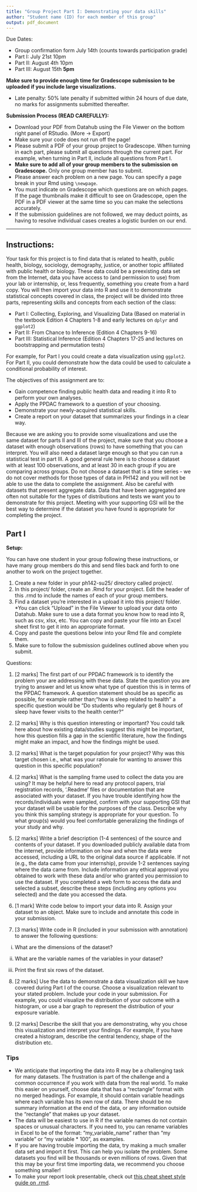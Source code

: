 ```yaml
---
title: "Group Project Part I: Demonstrating your data skills"
author: "Student name (ID) for each member of this group"
output: pdf_document
---
```


Due Dates:

- Group confirmation form July 14th (counts towards participation grade)
- Part I:  July 21st 10pm
- Part II: August 4th 10pm
- Part III:  August 15th **5pm**

**Make sure to provide enough time for Gradescope submission to be uploaded if you include large visualizations.**

* Late penalty: 50% late penalty if submitted within 24 hours of due date, no 
marks for assignments submitted thereafter.

**Submission Process (READ CAREFULLY):**

* Download your PDF from Datahub using the File Viewer on the bottom right panel of RStudio. (More -> Export) 
* Make sure your code does not run off the page!
* Please submit a PDF of your group project to Gradescope. When turning in each part, please submit all questions through the current part. For example, when turning in Part II, include all questions from Part I.
* **Make sure to add all of your group members to the submission on Gradescope.** Only one group member has to submit.
* Please answer each problem on a new page. You can specify a page break in  your Rmd using `\newpage`.
* You must indicate on Gradescope which questions are on which pages. If the page thumbnails make it difficult to see on Gradescope, open the PDF in a PDF viewer at the same time so you can make the selections accurately.
* If the submission guidelines are not followed, we may deduct points, as having to resolve individual cases creates a logistic burden on our end.

------- 

## Instructions:
Your task for this project is to find data that is related to health, public health, biology, sociology, demography, justice, or another topic affiliated with public health or biology. These data could be a preexisting data set from the Internet, data you have access to (and permission to use) from your lab or internship, or, less frequently, something you create from a hard copy. You will then import your data into R and use it to demonstrate statistical concepts covered in class, the project will be divided into three parts, representing skills and concepts from each section of the class:

* Part I: Collecting, Exploring, and Visualizing Data (Based on material in the textbook Edition 4 Chapters 1-8 and early lectures on `dplyr` and `ggplot2`)
* Part II: From Chance to Inference (Edition 4 Chapters 9-16)
* Part III: Statistical Inference (Edition 4 Chapters 17-25 and lectures on bootstrapping and permutation tests)

For example, for Part I you could create a data visualization using `ggplot2`.
For Part II, you could demonstrate how the data could be used to calculate a conditional probability of interest.


The objectives of this assignment are to:

* Gain competence finding public health data and reading it into R to perform your own analyses.
* Apply the PPDAC framework to a question of your choosing.
* Demonstrate your newly-acquired statistical skills.
* Create a report on your dataset that summarizes your findings in a clear way.

Because we are asking you to provide some visualizations and use the same dataset for parts II and III of the project, make sure that you choose a dataset with enough observations (rows) to have something that you can interpret. You will also need a dataset large enough so that you can run a statistical test in part III. A good general rule here is to choose a dataset with at least 100 observations, and at least 30 in each group if you are comparing across groups. Do not choose a dataset that is a time series - we do not cover methods for those types of data in PH142 and you will not be able to use the data to complete the assignment.  Also be careful with datasets that present aggregate data.  Data that have been aggregated are often not suitable for the types of distributions and tests we want you to demonstrate for this project. Meeting with your supporting GSI will be the best way to determine if the dataset you have found is appropriate for completing the project. 

## Part I

**Setup:**

You can have one student in your group following these instructions, or have many 
group members do this and send files back and forth to one another to work on the 
project together.

1. Create a new folder in your ph142-su25/ directory called project/.
2. In this project/ folder, create an .Rmd for your project.  Edit the header of this .rmd to include the names of each of your group members.
3. Find a dataset you’re interested in a upload it into this project/ folder. *You can click “Upload” in the File Viewer to upload your data onto Datahub. Make sure to use a data format you know how to read into R, such as csv, xlsx, etc. You can copy and paste your file into an Excel sheet first to get it into an appropriate format.
4. Copy and paste the questions below into your Rmd file and complete them. 
5. Make sure to follow the submission guidelines outlined above when you submit.

\newpage 

Questions:

1. [2 marks] The first part of our PPDAC framework is to identify the problem your are addressing with these data.  State the question you are trying to answer and let us know what type of question this is in terms of the PPDAC framework.  A question statement should be as specific as possible, for example rather than;"how is sleep related to health" a specific question would be "Do students who regularly get 8 hours of sleep have fewer visits to the health center?" 

2. [2 marks]  Why is this question interesting or important?  You could talk here about how existing data/studies suggest this might be important, how this question fills a gap in the scientific literature, how the findings might make an impact, and how the findings might be used.

3. [2 marks] What is the target population for your project?  Why was this target chosen i.e., what was your rationale for wanting to answer this question in this specific population?  

4. [2 marks] What is the sampling frame used to collect the data you are using?  It may be helpful here to read any protocol papers, trial registration records, '.Readme' files or documentation that are associated with your dataset.  If you have trouble identifying how the records/individuals were sampled, confirm with your supporting GSI that your dataset will be usable for the purposes of the class.  Describe why you think this sampling strategy is appropriate for your question.  To what group(s) would you feel comfortable generalizing the findings of your study and why. 

5. [2 marks] Write a brief description (1-4 sentences) of the source and contents of your dataset.
If you downloaded publicly available data from the internet, provide information on how and when the data were accessed, including a URL to the original data source if applicable. If not (e.g., the data 
came from your internship), provide 1-2 sentences saying where the data
came from. Include information any ethical approval you obtained to work with these data and/or who granted you permission to use the dataset.  If you completed a web form to access the data and selected a
subset, describe these steps (including any options you selected) and the date you accessed the data. 

6. [1 mark] Write code below to import your data into R. Assign your dataset to an object. Make sure to include and annotate this code in your submission.  

7. [3 marks] Write code in R (included in your submission with annotation) to answer the following questions:

i) What are the dimensions of the dataset?

ii) What are the variable names of the variables in your dataset?

iii) Print the first six rows of the dataset.

8. [2 marks] Use the data to demonstrate a data visualization skill we have covered during Part I of the course. Choose a visualization relevant to your stated problem.  Include your code in your submission.  For example, you could visualize the distribution of your outcome with a histogram, or use a bar graph to represent the distribution of your exposure variable.  


9. [2 marks] Describe the skill that you are demonstrating, why you chose this visualization  and interpret your findings. For example, if you have created a histogram, describe the central tendency, shape of the distribution etc.  



### Tips

* We anticipate that importing the data into R may be a challenging task
for many datasets. The frustration is part of the challenge and a common 
occurrence if you work with data from the real world. 
To make this easier on yourself, choose data that has a "rectangle" format with 
no merged headings. For example, it should contain variable headings where each 
variable has its own row of data. There should be no summary information at the 
end of the data, or any information outside the "rectangle" that makes up your
dataset.
* The data will be easiest to use in R if the variable names do not contain 
spaces or unusual characters. If you need to, you can rename variables in Excel
to be of the format: "my_variable_name" rather than "my variable" or "my variable * 100", 
as examples.
* If you are having trouble importing the data, try making a much smaller data
set and import it first. This can help you isolate the problem. Some 
datasets you find will be thousands or even millions of rows. Given that this may
be your first time importing data, we recommend you choose something smaller!
* To make your report look presentable, check out [this cheat sheet style guide on .rmd](https://rstudio.com/wp-content/uploads/2015/02/rmarkdown-cheatsheet.pdf).






